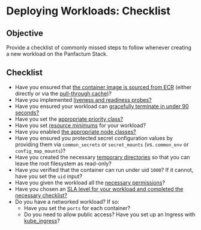 # Deploying Workloads: Checklist

## Objective

Provide a checklist of commonly missed steps to follow whenever creating a new workload on the Panfactum Stack.

## Checklist

* Have you ensured that [the container image is sourced from ECR](/edge/guides/deploying-workloads/basics#containers) (either directly
  or via the [pull-through cache](/edge/guides/bootstrapping/kubernetes-cluster#configure-pull-through-cache))?
* Have you implemented [liveness and readiness probes?](/edge/guides/deploying-workloads/basics#liveness-and-readiness-probes)
* Have you ensured your workload can [gracefully terminate in under 90 seconds?](/edge/guides/deploying-workloads/basics#graceful-termination)
* Have you set the [appropriate priority class?](/edge/guides/deploying-workloads/basics#priority-class)
* Have you set [resource minimums](/edge/guides/deploying-workloads/basics#resource-management) for your workload?
* Have you enabled [the appropriate node classes?](/edge/guides/deploying-workloads/basics#node-classes)
* Have you ensured you protected secret configuration values by providing them via `common_secrets` or `secret_mounts` (vs. `common_env` or `config_map_mounts`)?
* Have you created the necessary [temporary directories](/edge/guides/deploying-workloads/basics#temporary-directories) so that you can leave
  the root filesystem as read-only?
* Have you verified that the container can run under uid `1000`? If it cannot, have you set the `uid` input?
* Have you given the workload all the [necessary permissions](/edge/guides/deploying-workloads/permissions)?
* Have you chosen an [SLA level for your workload and completed the necessary checklist?](/edge/guides/deploying-workloads/high-availability)
* Do you have a networked workload? If so:
  * Have you set the `ports` for each container?
  * Do you need to allow public access? Have you set up an Ingress with [kube\_ingress](/edge/reference/infrastructure-modules/submodule/kubernetes/kube_ingress)?
